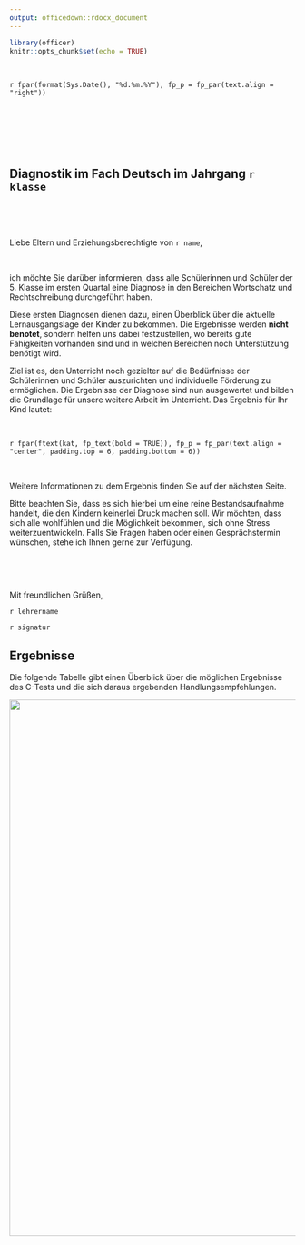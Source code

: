 ```yaml
---
output: officedown::rdocx_document
---
```


```r
library(officer)
knitr::opts_chunk$set(echo = TRUE)
```

<br />

`r fpar(format(Sys.Date(), "%d.%m.%Y"), fp_p = fp_par(text.align = "right"))`

<br />

<br />

<br />

## Diagnostik im Fach Deutsch im Jahrgang `r klasse`

<br />

<br />

Liebe Eltern und Erziehungsberechtigte von `r name`,

<br />

ich möchte Sie darüber informieren, dass alle Schülerinnen und Schüler der 5. Klasse im ersten Quartal eine Diagnose in den Bereichen Wortschatz und Rechtschreibung durchgeführt haben.

Diese ersten Diagnosen dienen dazu, einen Überblick über die aktuelle Lernausgangslage der Kinder zu bekommen. Die Ergebnisse werden **nicht benotet**, sondern helfen uns dabei festzustellen, wo bereits gute Fähigkeiten vorhanden sind und in welchen Bereichen noch Unterstützung benötigt wird.

Ziel ist es, den Unterricht noch gezielter auf die Bedürfnisse der Schülerinnen und Schüler auszurichten und individuelle Förderung zu ermöglichen. Die Ergebnisse der Diagnose sind nun ausgewertet und bilden die Grundlage für unsere weitere Arbeit im Unterricht. Das Ergebnis für Ihr Kind lautet:

<br />

`r fpar(ftext(kat, fp_text(bold = TRUE)), fp_p = fp_par(text.align = "center", padding.top = 6, padding.bottom = 6))`

<br />

Weitere Informationen zu dem Ergebnis finden Sie auf der nächsten Seite.

Bitte beachten Sie, dass es sich hierbei um eine reine Bestandsaufnahme handelt, die den Kindern keinerlei Druck machen soll. Wir möchten, dass sich alle wohlfühlen und die Möglichkeit bekommen, sich ohne Stress weiterzuentwickeln. Falls Sie Fragen haben oder einen Gesprächstermin wünschen, stehe ich Ihnen gerne zur Verfügung.

<br />

<br />

Mit freundlichen Grüßen,

`r lehrername`

`r signatur`

\newpage

## Ergebnisse

Die folgende Tabelle gibt einen Überblick über die möglichen Ergebnisse des C-Tests und die sich daraus ergebenden Handlungsempfehlungen.

![](table.png){width="945"}

